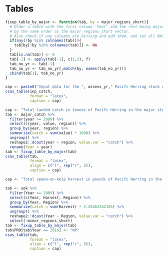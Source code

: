 # Tables

```r
fixup_table_by_major <- function(tab, by = major_regions_short){
  # Order a table with the first column 'Year' and the rest being major regions
  # by the same order as the major_regions_short vector.
  # Also check if any columns are missing and add them, and set all NAs to 0
  if(any(!by %in% colnames(tab))){
    tab[by[!by %in% colnames(tab)]] <- NA
  }
  tab[is.na(tab)] <- 0
  tab[-1] <- apply(tab[-1], c(1,2), f)
  tab_no_yr <- tab[-1]
  tab_no_yr <- tab_no_yr[,match(by, names(tab_no_yr))]
  cbind(tab[1], tab_no_yr)
}

cap <- paste0("Input data for the ", assess_yr," Pacifc Herring stock assessment. The spawn index has two distinct periods defned by the dominant survey method: surface surveys (", major_start_yr, " to ", new_surv_yr - 1, "), and dive surveys (", new_surv_yr, " to ", major_end_yr, "). The 'spawn index' represents the raw survey data only, and is not scaled by the spawn survey scaling parameter, q.")
csas_table(inp_catch,
           format = "latex",
           caption = cap)
```

```r
cap <- "Total landed catch in tonnes of Pacifc Herring in the major stock assessment areas. Legend: Haida Gwaii (HG), Prince Rupert District (PRD), Central Coast (CC), Strait of Georgia (SoG), and West Coast of Vancouver Island (WCVI). Note: ‘WP’ indicates that data are withheld due to privacy concerns."
tab <- major_catch %>% 
  filter(year >= 2009) %>% 
  select(c(year, value, region)) %>% 
  group_by(year, region) %>% 
  summarize(catch = sum(value) * 1000) %>% 
  ungroup() %>% 
  reshape2::dcast(year ~ region, value.var = "catch") %>% 
  rename(Year = year)
tab <- fixup_table_by_major(tab)
csas_table(tab,
           format = "latex",
           align = c("l", rep("r", 5)),
           caption = cap)
```

```r
cap <- "Total spawn-on-kelp harvest in pounds of Pacifc Herring in the major stock assessment areas. Legend: Haida Gwaii (HG), Prince Rupert District (PRD), Central Coast (CC), Strait of Georgia (SoG), and West Coast of Vancouver Island (WCVI). Note: ‘WP’ indicates that data are withheld due to privacy concerns."

tab <- sok %>% 
  filter(Year >= 2009) %>% 
  select(c(Year, Harvest, Region)) %>% 
  group_by(Year, Region) %>% 
  summarize(catch = sum(Harvest) * 2.20462262185) %>% 
  ungroup() %>% 
  reshape2::dcast(Year ~ Region, value.var = "catch") %>% 
  select(-minor_regions_short)
tab <- fixup_table_by_major(tab)
tab$PRD[tab$Year == 2016] <- "WP"
csas_table(tab,
           format = "latex",
           align = c("l", rep("r", 5)),
           caption = cap)

```
